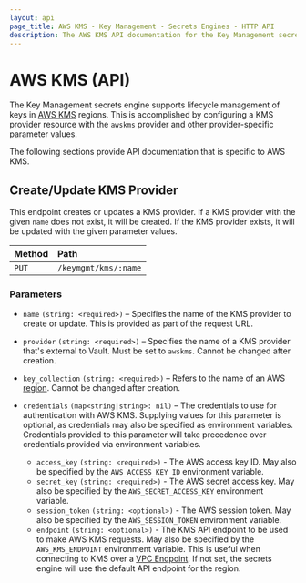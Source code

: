 ```yaml
---
layout: api
page_title: AWS KMS - Key Management - Secrets Engines - HTTP API
description: The AWS KMS API documentation for the Key Management secrets engine.
---
```


# AWS KMS (API)

The Key Management secrets engine supports lifecycle management of keys in [AWS KMS](https://aws.amazon.com/kms/)
regions. This is accomplished by configuring a KMS provider resource with the `awskms` provider and
other provider-specific parameter values.

The following sections provide API documentation that is specific to AWS KMS.

## Create/Update KMS Provider

This endpoint creates or updates a KMS provider. If a KMS provider with the given `name`
does not exist, it will be created. If the KMS provider exists, it will be updated with
the given parameter values.

| Method | Path                 |
| :----- | :------------------- |
| `PUT`  | `/keymgmt/kms/:name` |

### Parameters

- `name` `(string: <required>)` – Specifies the name of the KMS provider to create or update.
  This is provided as part of the request URL.

- `provider` `(string: <required>)` – Specifies the name of a KMS provider that's external to
  Vault. Must be set to `awskms`. Cannot be changed after creation.

- `key_collection` `(string: <required>)` – Refers to the name of an AWS
  [region](https://aws.amazon.com/about-aws/global-infrastructure/regions_az/?p=ngi&loc=2).
  Cannot be changed after creation.

- `credentials` `(map<string|string>: nil)` – The credentials to use for authentication with
  AWS KMS. Supplying values for this parameter is optional, as credentials may also be specified
  as environment variables. Credentials provided to this parameter will take precedence over
  credentials provided via environment variables.

  - `access_key` `(string: <required>)` - The AWS access key ID. May also be specified
    by the `AWS_ACCESS_KEY_ID` environment variable.
  - `secret_key` `(string: <required>)` - The AWS secret access key. May also be specified
    by the `AWS_SECRET_ACCESS_KEY` environment variable.
  - `session_token` `(string: <optional>)` - The AWS session token. May also be specified
    by the `AWS_SESSION_TOKEN` environment variable.
  - `endpoint` `(string: <optional>)` - The KMS API endpoint to be used to make AWS KMS
    requests. May also be specified by the `AWS_KMS_ENDPOINT` environment variable. This
    is useful when connecting to KMS over a [VPC Endpoint](https://docs.aws.amazon.com/kms/latest/developerguide/kms-vpc-endpoint.html).
    If not set, the secrets engine will use the default API endpoint for the region.
